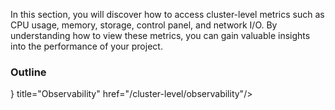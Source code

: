 
In this section, you will discover how to access cluster-level metrics such as CPU usage, memory, storage, control panel, and network I/O. By understanding how to view these metrics, you can gain valuable insights into the performance of your project.

### Outline

<Cards>
  <Card icon={<svg xmlns="#" fill="none" viewBox="0 0 24 24" strokeWidth={1.5} stroke="currentColor" className="w-6 h-6">
  <path strokeLinecap="round" strokeLinejoin="round" d="M8.25 4.5l7.5 7.5-7.5 7.5" />
</svg>} title="Observability" href="/cluster-level/observability"/>
</Cards>